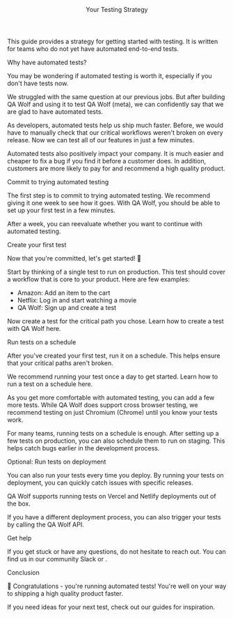 

<Layout>

<Header>Your Testing Strategy</Header>

This guide provides a strategy for getting started with testing. It is written for teams who do not yet have automated end-to-end tests.

<SubHeader>Why have automated tests?</SubHeader>

You may be wondering if automated testing is worth it, especially if you don't have tests now.

We struggled with the same question at our previous jobs. But after building QA Wolf and using it to test QA Wolf (meta), we can confidently say that we are glad to have automated tests.

As developers, automated tests help us ship much faster. Before, we would have to manually check that our critical workflows weren't broken on every release. Now we can test all of our features in just a few minutes.

Automated tests also positively impact your company. It is much easier and cheaper to fix a bug if you find it before a customer does. In addition, customers are more likely to pay for and recommend a high quality product.

<SubHeader>Commit to trying automated testing</SubHeader>

The first step is to commit to trying automated testing. We recommend giving it one week to see how it goes. With QA Wolf, you should be able to set up your first test in a few minutes.

After a week, you can reevaluate whether you want to continue with automated testing.

<SubHeader>Create your first test</SubHeader>

Now that you're committed, let's get started! 🏁

Start by thinking of a single test to run on production. This test should cover a workflow that is core to your product. Here are few examples:

- Amazon: Add an item to the cart
- Netflix: Log in and start watching a movie
- QA Wolf: Sign up and create a test

Now create a test for the critical path you chose. <Link href="/docs/create-a-test"><a>Learn how to create a test with QA Wolf here</a></Link>.

<SubHeader>Run tests on a schedule</SubHeader>

After you've created your first test, run it on a schedule. This helps ensure that your critical paths aren't broken.

We recommend running your test once a day to get started. <Link href="docs/run-on-schedule">Learn how to run a test on a schedule here</Link>.

As you get more comfortable with automated testing, you can add a few more tests. While QA Wolf does support cross browser testing, we recommend testing on just Chromium (Chrome) until you know your tests work.

For many teams, running tests on a schedule is enough. After setting up a few tests on production, you can also schedule them to run on staging. This helps catch bugs earlier in the development process.

<SubHeader>Optional: Run tests on deployment</SubHeader>

You can also run your tests every time you deploy. By running your tests on deployment, you can quickly catch issues with specific releases.

QA Wolf supports running tests on <Link href="/docs/run-on-vercel-deployment">Vercel</Link> and <Link href="/docs/run-on-netlify-deployment">Netlify</Link> deployments out of the box.

If you have a different deployment process, you can also trigger your tests by calling the QA Wolf API.

<SubHeader>Get help</SubHeader>

If you get stuck or have any questions, do not hesitate to reach out. You can find us in <ExternalLink href="https://slack.qawolf.com">our community Slack</ExternalLink> or <MessageUs label="on Intercom" />.

<SubHeader>Conclusion</SubHeader>

🎉 Congratulations - you're running automated tests! You're well on your way to shipping a high quality product faster.

If you need ideas for your next test, check out <Link href="/docs/receive-an-email">our guides</Link> for inspiration.

</Layout>
